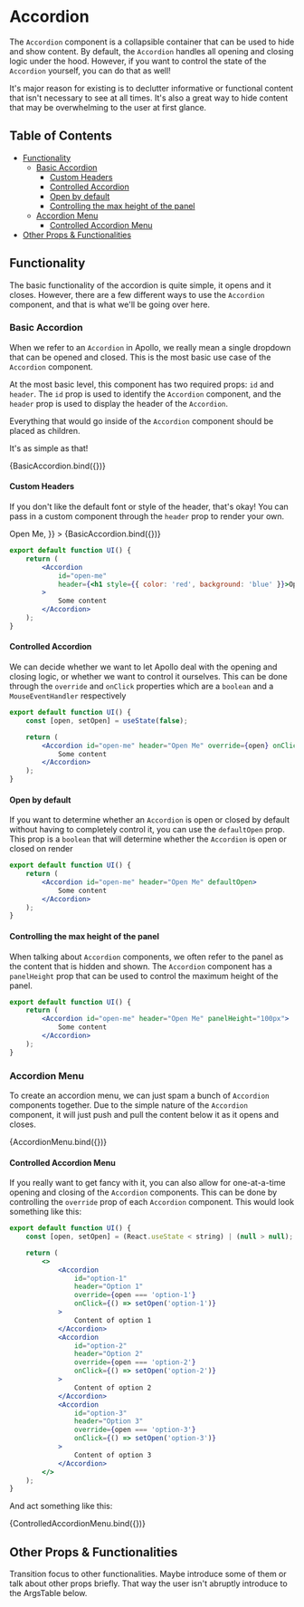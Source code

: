 


<Meta title="Layout/Accordion" component={Accordion} />

# Accordion

The `Accordion` component is a collapsible container that can be used to hide and show
content. By default, the `Accordion` handles all opening and closing logic under the
hood. However, if you want to control the state of the `Accordion` yourself, you can
do that as well!

It's major reason for existing is to declutter informative or functional content that
isn't necessary to see at all times. It's also a great way to hide content that may
be overwhelming to the user at first glance.

## Table of Contents

-   [Functionality](#functionality)
    -   [Basic Accordion](#basic-accordion)
        -   [Custom Headers](#custom-headers)
        -   [Controlled Accordion](#controlled-accordion)
        -   [Open by default](#open-by-default)
        -   [Controlling the max height of the panel](#controlling-the-max-height-of-the-panel)
    -   [Accordion Menu](#accordion-menu)
        -   [Controlled Accordion Menu](#controlled-accordion-menu)
-   [Other Props & Functionalities](#other-props--functionalities)

## Functionality

The basic functionality of the accordion is quite simple, it opens and it closes. However,
there are a few different ways to use the `Accordion` component, and that is what we'll
be going over here.

### Basic Accordion

When we refer to an `Accordion` in Apollo, we really mean a single dropdown that can be
opened and closed. This is the most basic use case of the `Accordion` component.

At the most basic level, this component has two required props: `id` and `header`. The
`id` prop is used to identify the `Accordion` component, and the `header` prop is used
to display the header of the `Accordion`.

Everything that would go inside of the `Accordion` component should be placed as children.

It's as simple as that!

<Canvas>
    <Story name="Basic Accordion" args={{ id: 'open-me', header: 'Open Me' }}>
        {BasicAccordion.bind({})}
    </Story>
</Canvas>

#### Custom Headers

If you don't like the default font or style of the header, that's okay! You can pass
in a custom component through the `header` prop to render your own.

<Canvas>
    <Story
        name="Custom Accordion"
        args={{
            id: 'open-me',
            header: <h1 style={{ color: 'red', background: 'blue', margin: 0 }}>Open Me</h1>,
        }}
    >
        {BasicAccordion.bind({})}
    </Story>
</Canvas>

```jsx
export default function UI() {
    return (
        <Accordion
            id="open-me"
            header={<h1 style={{ color: 'red', background: 'blue' }}>Open Me</h1>}
        >
            Some content
        </Accordion>
    );
}
```

#### Controlled Accordion

We can decide whether we want to let Apollo deal with the opening and closing logic,
or whether we want to control it ourselves. This can be done through the `override` and `onClick`
properties which are a `boolean` and a `MouseEventHandler` respectively

```jsx
export default function UI() {
    const [open, setOpen] = useState(false);

    return (
        <Accordion id="open-me" header="Open Me" override={open} onClick={() => setOpen(!open)}>
            Some content
        </Accordion>
    );
}
```

#### Open by default

If you want to determine whether an `Accordion` is open or closed by default without having to
completely control it, you can use the `defaultOpen` prop. This prop is a `boolean` that will
determine whether the `Accordion` is open or closed on render

```jsx
export default function UI() {
    return (
        <Accordion id="open-me" header="Open Me" defaultOpen>
            Some content
        </Accordion>
    );
}
```

#### Controlling the max height of the panel

When talking about `Accordion` components, we often refer to the panel as the content that
is hidden and shown. The `Accordion` component has a `panelHeight` prop that can be used to
control the maximum height of the panel.

```jsx
export default function UI() {
    return (
        <Accordion id="open-me" header="Open Me" panelHeight="100px">
            Some content
        </Accordion>
    );
}
```

### Accordion Menu

To create an accordion menu, we can just spam a bunch of `Accordion` components together.
Due to the simple nature of the `Accordion` component, it will just push and pull the
content below it as it opens and closes.

<Canvas>
    <Story name="Accordion Menu">{AccordionMenu.bind({})}</Story>
</Canvas>

#### Controlled Accordion Menu

If you really want to get fancy with it, you can also allow for one-at-a-time opening
and closing of the `Accordion` components. This can be done by controlling the `override`
prop of each `Accordion` component. This would look something like this:

```jsx
export default function UI() {
    const [open, setOpen] = (React.useState < string) | (null > null);

    return (
        <>
            <Accordion
                id="option-1"
                header="Option 1"
                override={open === 'option-1'}
                onClick={() => setOpen('option-1')}
            >
                Content of option 1
            </Accordion>
            <Accordion
                id="option-2"
                header="Option 2"
                override={open === 'option-2'}
                onClick={() => setOpen('option-2')}
            >
                Content of option 2
            </Accordion>
            <Accordion
                id="option-3"
                header="Option 3"
                override={open === 'option-3'}
                onClick={() => setOpen('option-3')}
            >
                Content of option 3
            </Accordion>
        </>
    );
}
```

And act something like this:

<Canvas>
    <Story name="Controlled Accordion Menu">{ControlledAccordionMenu.bind({})}</Story>
</Canvas>

## Other Props & Functionalities

Transition focus to other functionalities. Maybe introduce some of them or talk about
other props briefly. That way the user isn't abruptly introduce to the ArgsTable
below.

<ArgsTable of={Accordion} />
